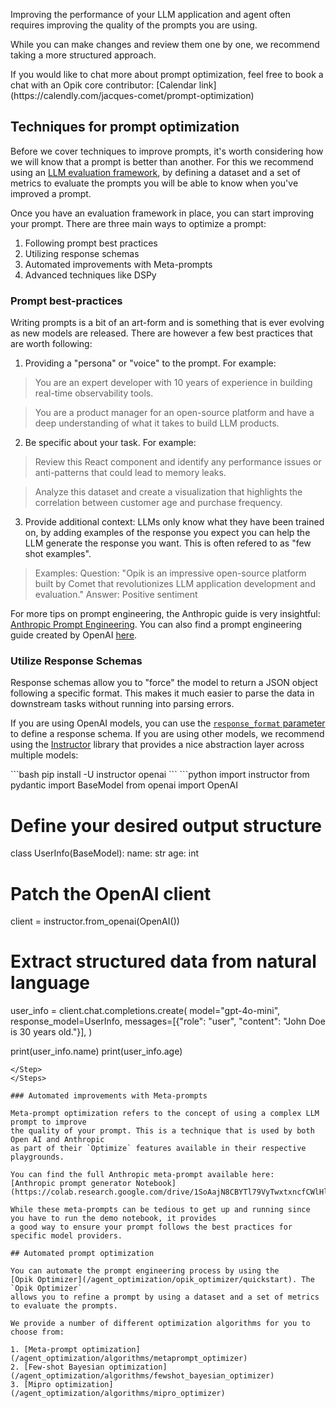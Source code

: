 Improving the performance of your LLM application and agent often requires improving the quality
of the prompts you are using.

While you can make changes and review them one by one, we recommend taking a more structured approach.

<Tip>
  If you would like to chat more about prompt optimization, feel free to book a chat with an Opik core contributor:
  [Calendar link](https://calendly.com/jacques-comet/prompt-optimization)
</Tip>

## Techniques for prompt optimization

Before we cover techniques to improve prompts, it's worth considering how we will know that a prompt
is better than another. For this we recommend using an [LLM evaluation framework](/evaluation/evaluate_prompt),
by defining a dataset and a set of metrics to evaluate the prompts you will be able to know when you've
improved a prompt.

Once you have an evaluation framework in place, you can start improving your prompt. There are three main
ways to optimize a prompt:

1. Following prompt best practices
2. Utilizing response schemas
3. Automated improvements with Meta-prompts
4. Advanced techniques like DSPy

### Prompt best-practices

Writing prompts is a bit of an art-form and is something that is ever evolving as new models are released.
There are however a few best practices that are worth following:

1. Providing a "persona" or "voice" to the prompt. For example:

> You are an expert developer with 10 years of experience in building real-time observability tools.

> You are a product manager for an open-source platform and have a deep understanding of what it
> takes to build LLM products.

2. Be specific about your task. For example:

> Review this React component and identify any performance issues or anti-patterns that could lead to memory leaks.

> Analyze this dataset and create a visualization that highlights the correlation between customer age and purchase frequency.

3. Provide additional context: LLMs only know what they have been trained on, by adding examples of the response you expect
   you can help the LLM generate the response you want. This is often refered to as "few shot examples".

> Examples:
> Question: "Opik is an impressive open-source platform built by Comet that revolutionizes LLM application development and evaluation."
> Answer: Positive sentiment

For more tips on prompt engineering, the Anthropic guide is very insightful: [Anthropic Prompt Engineering](https://docs.anthropic.com/en/docs/build-with-claude/prompt-engineering/overview#how-to-prompt-engineer).
You can also find a prompt engineering guide created by OpenAI [here](https://platform.openai.com/docs/guides/prompt-engineering).

### Utilize Response Schemas

Response schemas allow you to "force" the model to return a JSON object following a specific format. This makes it much easier to parse the
data in downstream tasks without running into parsing errors.

If you are using OpenAI models, you can use the [`response_format` parameter](https://platform.openai.com/docs/guides/structured-outputs?api-mode=chat)
to define a response schema. If you are using other models, we recommend using the [Instructor](https://github.com/instructor-ai/instructor) library
that provides a nice abstraction layer across multiple models:

<Steps>
  <Step title="Install dependencies">
```bash
pip install -U instructor openai
```
  </Step>
  <Step title="Using the Instructor library">
```python
import instructor
from pydantic import BaseModel
from openai import OpenAI

# Define your desired output structure

class UserInfo(BaseModel):
name: str
age: int

# Patch the OpenAI client

client = instructor.from_openai(OpenAI())

# Extract structured data from natural language

user_info = client.chat.completions.create(
model="gpt-4o-mini",
response_model=UserInfo,
messages=[{"role": "user", "content": "John Doe is 30 years old."}],
)

print(user_info.name)
print(user_info.age)

```
</Step>
</Steps>

### Automated improvements with Meta-prompts

Meta-prompt optimization refers to the concept of using a complex LLM prompt to improve
the quality of your prompt. This is a technique that is used by both Open AI and Anthropic
as part of their `Optimize` features available in their respective playgrounds.

You can find the full Anthropic meta-prompt available here:
[Anthropic prompt generator Notebook](https://colab.research.google.com/drive/1SoAajN8CBYTl79VyTwxtxncfCWlHlyy9).

While these meta-prompts can be tedious to get up and running since you have to run the demo notebook, it provides
a good way to ensure your prompt follows the best practices for specific model providers.

## Automated prompt optimization

You can automate the prompt engineering process by using the
[Opik Optimizer](/agent_optimization/opik_optimizer/quickstart). The `Opik Optimizer`
allows you to refine a prompt by using a dataset and a set of metrics to evaluate the prompts.

We provide a number of different optimization algorithms for you to choose from:

1. [Meta-prompt optimization](/agent_optimization/algorithms/metaprompt_optimizer)
2. [Few-shot Bayesian optimization](/agent_optimization/algorithms/fewshot_bayesian_optimizer)
3. [Mipro optimization](/agent_optimization/algorithms/mipro_optimizer)
```
